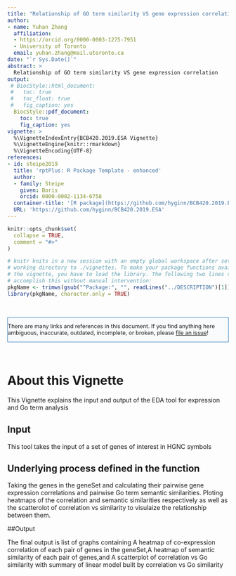 ```yaml
---
title: "Relationship of GO term similarity VS gene expression correlation"
author:
- name: Yuhan Zhang
  affiliation: 
  - https://orcid.org/0000-0003-1275-7951
  - University of Toronto
  email: yuhan.zhang@mail.utoronto.ca
date: "`r Sys.Date()`"
abstract: >
  Relationship of GO term similarity VS gene expression correlation
output:
 # BiocStyle::html_document:
 #   toc: true
 #   toc_float: true
 #   fig_caption: yes
  BiocStyle::pdf_document:
    toc: true
    fig_caption: yes
vignette: >
  %\VignetteIndexEntry{BCB420.2019.ESA Vignette}
  %\VignetteEngine{knitr::rmarkdown}
  %\VignetteEncoding{UTF-8}
references:
- id: steipe2019
  title: 'rptPlus: R Package Template - enhanced'
  author:
  - family: Steipe
    given: Boris
    orcid: 0000-0002-1134-6758
  container-title: '[R package](https://github.com/hyginn/BCB420.2019.ESA)'
  URL: 'https://github.com/hyginn/BCB420.2019.ESA'
---
```


<!--- this inline style supports diff-like highlighting -->
<style>
  .add {
    color: #22863a;
    background-color: #f0fff4;
  }
  .del {
    color: #b31d28;
    background-color: #ffeef0;
  }
</style>


```r
knitr::opts_chunk$set(
  collapse = TRUE,
  comment = "#>"
)

# knitr knits in a new session with an empty global workspace after setting its
# working directory to ./vignettes. To make your package functions available in
# the vignette, you have to load the library. The following two lines should
# accomplish this without manual intervention:
pkgName <- trimws(gsub("^Package:", "", readLines("../DESCRIPTION")[1]))
library(pkgName, character.only = TRUE)

```

&nbsp;

<div style="font-size:90%;border:solid 1px #337ab7;background-color:#FAFBFC;margin-right:0px;">
There are many links and references in this document. If you find anything here
ambiguous, inaccurate, outdated, incomplete, or broken, please
[file an issue](https://github.com/hyginn/BCB420.2019.ESA/issues)!
</div>

&nbsp;

# About this Vignette

This Vignette explains the input and output of the EDA tool for expression and Go term analysis

## Input 

This tool takes the input of a set of genes of interest in HGNC symbols

## Underlying process defined in the function 

Taking the genes in the geneSet and calculating their pairwise gene expression correlations and pairwise Go term semantic similarities.
Ploting heatmaps of the correlation and semantic similarities respectively as well as the scatterolot of correlation vs similarity to visulaize the relationship between them.

##Output 

The final output is list of graphs containing A heatmap of co-expression correlation of each pair of genes in the geneSet,A heatmap of semantic similarity of each pair of genes,and A scatterplot of correlation vs Go similarity with summary of linear model built by correlation vs Go similarity



<!-- End -->
